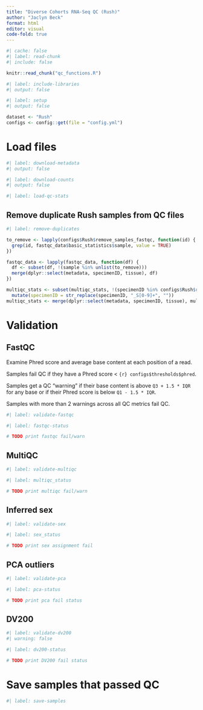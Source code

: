 ```yaml
---
title: "Diverse Cohorts RNA-Seq QC (Rush)"
author: "Jaclyn Beck"
format: html
editor: visual
code-fold: true
---
```


```r
#| cache: false
#| label: read-chunk
#| include: false

knitr::read_chunk("qc_functions.R")

```

```r
#| label: include-libraries
#| output: false
```

```r
#| label: setup
#| output: false

dataset <- "Rush"
configs <- config::get(file = "config.yml")
```

# Load files

```r
#| label: download-metadata
#| output: false
```

```r
#| label: download-counts
#| output: false
```

```r
#| label: load-qc-stats
```

## Remove duplicate Rush samples from QC files

```r
#| label: remove-duplicates

to_remove <- lapply(configs$Rush$remove_samples_fastqc, function(id) {
  grep(id, fastqc_data$basic_statistics$sample, value = TRUE)
})

fastqc_data <- lapply(fastqc_data, function(df) {
  df <- subset(df, !(sample %in% unlist(to_remove)))
  merge(dplyr::select(metadata, specimenID, tissue), df)
})

multiqc_stats <- subset(multiqc_stats, !(specimenID %in% configs$Rush$remove_samples_fastqc)) |>
  mutate(specimenID = str_replace(specimenID, "_S[0-9]+", ""))
multiqc_stats <- merge(dplyr::select(metadata, specimenID, tissue), multiqc_stats)

```

# Validation

## FastQC

Examine Phred score and average base content at each position of a read.

Samples fail QC if they have a Phred score \< `{r} configs$thresholds$phred`.

Samples get a QC "warning" if their base content is above `Q3 + 1.5 * IQR` for any base or if their Phred score is below `Q1 - 1.5 * IQR`.

Samples with more than 2 warnings across all QC metrics fail QC.

```r
#| label: validate-fastqc
```

```r
#| label: fastqc-status

# TODO print fastqc fail/warn

```

## MultiQC

```r
#| label: validate-multiqc
```

```r
#| label: multiqc_status

# TODO print multiqc fail/warn

```

## Inferred sex

```r
#| label: validate-sex
```

```r
#| label: sex_status

# TODO print sex assignment fail
```

## PCA outliers

```r
#| label: validate-pca
```

```r
#| label: pca-status

# TODO print pca fail status
```

## DV200

```r
#| label: validate-dv200
#| warning: false
```

```r
#| label: dv200-status

# TODO print DV200 fail status
```

# Save samples that passed QC

```r
#| label: save-samples
```
